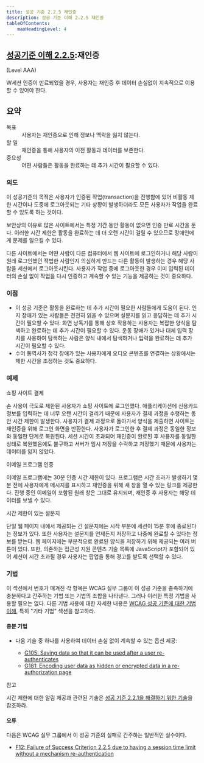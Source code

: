 ```yaml
---
title: 성공 기준 2.2.5 재인증
description: 성공 기준 이해 2.2.5 재인증
tableOfContents:
    maxHeadingLevel: 4
---
```



## [성공기준 이해 2.2.5](https://w3.org/TR/WCAG22#re-authenticating):재인증 

(Level AAA)

<Card title="성공 기준 (SC)"></Card>

W세션 인증이 만료되었을 경우, 사용자는 재인증 후 데이터 손실없이 지속적으로 이용할 수 있어야 한다.

## 요약

<dl>
<dt>목표</dt>
<dd>사용자는 재인증으로 인해 정보나 맥락을 잃지 않는다.</dd>
<dt>할 일</dt>
<dd>재인증을 통해 사용자의 이전 활동과 데이터를 보존한다.</dd>
<dt>중요성</dt>
<dd>어떤 사람들은 활동을 완료하는 데 추가 시간이 필요할 수 있다.</dd>
</dl>

### 의도

이 성공기준의 목적은 사용자가 인증된 작업(transaction)을 진행함에 있어 비활동 제한 시간이나 도중에 로그아웃되는 기타 상황이 발생하더라도 모든 사용자가 작업을 완료할 수 있도록 하는 것이다.

보안상의 이유로 많은 사이트에서는 특정 기간 동안 활동이 없으면 인증 만료 시간을 둔다. 이러한 시간 제한은 활동을 완료하는 데 더 오랜 시간이 걸릴 수 있으므로 장애인에게 문제를 일으킬 수 있다.

다른 사이트에서는 어떤 사람이 다른 컴퓨터에서 웹 사이트에 로그인하거나 해당 사람이 원래 로그인했던 적법한 사람인지 의심하게 만드는 다른 활동이 발생하는 경우 해당 사람을 세션에서 로그아웃시킨다. 사용자가 작업 중에 로그아웃한 경우 이미 입력된 데이터의 손실 없이 작업을 다시 인증하고 계속할 수 있는 기능을 제공하는 것이 중요하다.

### 이점

*   이 성공 기준은 활동을 완료하는 데 추가 시간이 필요한 사람들에게 도움이 된다. 인지 장애가 있는 사람들은 천천히 읽을 수 있으며 설문지를 읽고 응답하는 데 추가 시간이 필요할 수 있다. 화면 낭독기를 통해 상호 작용하는 사용자는 복잡한 양식을 탐색하고 완료하는 데 추가 시간이 필요할 수 있다. 운동 장애가 있거나 대체 입력 장치를 사용하여 탐색하는 사람은 양식 내에서 탐색하거나 입력을 완료하는 데 추가 시간이 필요할 수 있다.
*   수어 통역사가 청각 장애가 있는 사용자에게 오디오 콘텐츠를 연결하는 상황에서는 제한 시간을 조정하는 ​​것도 중요하다.

### 예제

쇼핑 사이트 결제

손 사용이 극도로 제한된 사용자가 쇼핑 사이트에 로그인했다. 애플리케이션에 신용카드 정보를 입력하는 데 너무 오랜 시간이 걸리기 때문에 사용자가 결제 과정을 수행하는 동안 시간 제한이 발생한다. 사용자가 결제 과정으로 돌아가서 양식을 제출하면 사이트는 재인증을 위해 로그인 화면을 반환한다. 사용자가 로그인한 후 결제 과정은 동일한 정보와 동일한 단계로 복원된다. 세션 시간이 초과되어 재인증이 완료된 후 사용자를 동일한 상태로 복원했음에도 불구하고 서버가 임시 저장을 수락하고 저장했기 때문에 사용자는 데이터를 잃지 않았다.

이메일 프로그램 인증

이메일 프로그램에는 30분 인증 시간 제한이 있다. 프로그램은 시간 초과가 발생하기 몇 분 전에 사용자에게 메시지를 표시하고 재인증을 위해 새 창을 열 수 있는 링크를 제공한다. 진행 중인 이메일이 포함된 원래 창은 그대로 유지되며, 재인증 후 사용자는 해당 데이터를 보낼 수 있다.

시간 제한이 있는 설문지

단일 웹 페이지 내에서 제공되는 긴 설문지에는 시작 부분에 세션이 15분 후에 종료된다는 정보가 있다. 또한 사용자는 설문지를 언제든지 저장하고 나중에 완료할 수 있다는 정보를 받는다. 웹 페이지에는 부분적으로 완료된 양식을 저장하기 위해 제공되는 여러 버튼이 있다. 또한, 의존하는 접근성 지원 콘텐츠 기술 목록에 JavaScript가 포함되어 있어 세션이 시간 초과될 경우 사용자는 팝업을 통해 경고를 받도록 선택할 수 있다.

### 기법

이 섹션에서 번호가 매겨진 각 항목은 WCAG 실무 그룹이 이 성공 기준을 충족하기에 충분하다고 간주하는 기법 또는 기법의 조합을 나타낸다. 그러나 이러한 특정 기법을 사용할 필요는 없다. 다른 기법 사용에 대한 자세한 내용은 [WCAG 성공 기준에 대한 기법 이해](understanding-techniques), 특히 "기타 기법" 섹션을 참고하라.

#### 충분 기법

*   다음 기술 중 하나를 사용하여 데이터 손실 없이 계속할 수 있는 옵션 제공:
    
    *   [G105: Saving data so that it can be used after a user re-authenticates](https://www.w3.org/WAI/WCAG22/Techniques/general/G105)
    *   [G181: Encoding user data as hidden or encrypted data in a re-authorization page](https://www.w3.org/WAI/WCAG22/Techniques/general/G181)

참고

시간 제한에 대한 알림 제공과 관련된 기술은 [성공 기준 2.2.1을 해결하기 위한 기술](timing-adjustable#techniques)을 참조하라.

#### 오류

다음은 WCAG 실무 그룹에서 이 성공 기준의 실패로 간주하는 일반적인 실수이다.

*   [F12: Failure of Success Criterion 2.2.5 due to having a session time limit without a mechanism re-authentication](https://www.w3.org/WAI/WCAG22/Techniques/failures/F12)

